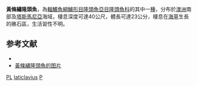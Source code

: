 {{Speciesbox
| genus = Pictilabrus
| species = laticlavius
| status = DD
| status_system = IUCN3.1
| authority = [[Richardson|Richardson]], 1840
| synonyms = *''Labrus laticlavius''<br /><small>Richardson, 1840</small>
*''Labrichthys laticlavius''<br /><small>Richardson, 1840</small>
*''Pseudolabrus laticlavius''<br /><small>Richardson, 1840</small> 
*''Tautoga laticlavia''<br /><small>Richardson, 1840</small>
*''Hemigymnus bleasdalei''<br /><small>Castelnau, 1875</small>
}}

'''黃條繡隆頭魚'''，為[[輻鰭魚綱|輻鰭魚綱]][[鱸形目|鱸形目]][[隆頭魚亞目|隆頭魚亞目]][[隆頭魚科|隆頭魚科]]的其中一[[種|種]]，分布於[[澳洲|澳洲]]南部及[[塔斯馬尼亞|塔斯馬尼亞]]海域，棲息深度可達40公尺，體長可達23公分，棲息在[[海草|海草]]生長的礁石區，生活習性不明。

==参考文献==
*{{FishBase_species|genus=Pictilabrus|species=laticlavius|year=2013|month=8}}
* [https://www.diverosa.com/Australia_SA/ASA-028_Pictilabrus_laticlavius_Green_parrotfish_or_Senator_wrasse_1.jpg 黃條繡隆頭魚的图片] {{Wayback|url=https://www.diverosa.com/Australia_SA/ASA-028_Pictilabrus_laticlavius_Green_parrotfish_or_Senator_wrasse_1.jpg |date=20200726024857 }}

{{taxonbar}}

[[Category:IUCN红色名录数据缺乏物种|PL]]
[[Category:繡隆頭魚屬|laticlavius]]
[[Category:1840年描述的魚類|P]]


{{鱸形目小作品}}